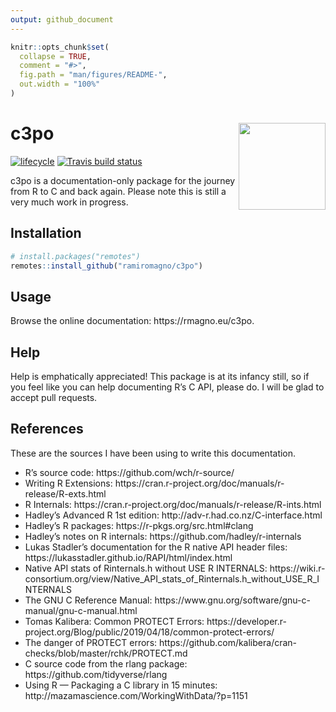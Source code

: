 ```yaml
---
output: github_document
---
```


<!-- README.md is generated from README.Rmd. Please edit that file -->

```r
knitr::opts_chunk$set(
  collapse = TRUE,
  comment = "#>",
  fig.path = "man/figures/README-",
  out.width = "100%"
)
```

# c3po <img src='man/figures/logo.svg' align="right" height="139" />

<!-- badges: start -->
[![lifecycle](https://img.shields.io/badge/lifecycle-experimental-orange.svg)](https://www.tidyverse.org/lifecycle/#experimental)
[![Travis build status](https://travis-ci.org/ramiromagno/c3po.svg?branch=master)](https://travis-ci.org/ramiromagno/c3po)
<!-- badges: end -->

c3po is a documentation-only package for the journey from R to C and back again. Please note this is still a very much work in progress.

## Installation

``` r
# install.packages("remotes")
remotes::install_github("ramiromagno/c3po")
```

## Usage

Browse the online documentation: https://rmagno.eu/c3po.

## Help

Help is emphatically appreciated! This package is at its infancy still, so if you feel like you can help documenting R's C API, please do. I will be glad to accept pull requests.

## References

These are the sources I have been using to write this documentation.

- R's source code: https://github.com/wch/r-source/
- Writing R Extensions: https://cran.r-project.org/doc/manuals/r-release/R-exts.html
- R Internals: https://cran.r-project.org/doc/manuals/r-release/R-ints.html
- Hadley's Advanced R 1st edition: http://adv-r.had.co.nz/C-interface.html
- Hadley's R packages: https://r-pkgs.org/src.html#clang
- Hadley's notes on R internals: https://github.com/hadley/r-internals
- Lukas Stadler's documentation for the R native API header files: https://lukasstadler.github.io/RAPI/html/index.html
- Native API stats of Rinternals.h without USE R INTERNALS: https://wiki.r-consortium.org/view/Native_API_stats_of_Rinternals.h_without_USE_R_INTERNALS
- The GNU C Reference Manual: https://www.gnu.org/software/gnu-c-manual/gnu-c-manual.html
- Tomas Kalibera: Common PROTECT Errors: https://developer.r-project.org/Blog/public/2019/04/18/common-protect-errors/
- The danger of PROTECT errors: https://github.com/kalibera/cran-checks/blob/master/rchk/PROTECT.md
- C source code from the rlang package: https://github.com/tidyverse/rlang
- Using R — Packaging a C library in 15 minutes: http://mazamascience.com/WorkingWithData/?p=1151